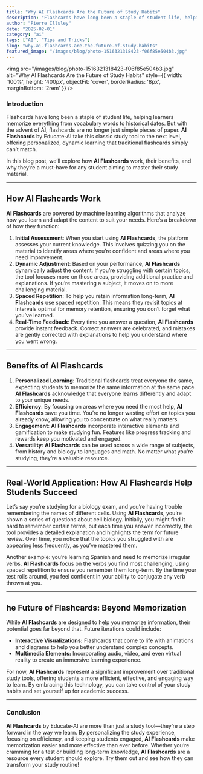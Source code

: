 ```yaml
---
title: "Why AI Flashcards Are the Future of Study Habits"
description: "Flashcards have long been a staple of student life, helping learners memorize everything from vocabulary words to historical dates. But with the advent of AI, flashcards are no longer just simple piec..."
author: "Pierre Illsley"
date: "2025-02-01"
category: "ai"
tags: ["AI", "Tips and Tricks"]
slug: "why-ai-flashcards-are-the-future-of-study-habits"
featured_image: "/images/blog/photo-1516321318423-f06f85e504b3.jpg"
---
```


<img
  src="/images/blog/photo-1516321318423-f06f85e504b3.jpg"
  alt="Why AI Flashcards Are the Future of Study Habits"
  style={{ width: '100%', height: '400px', objectFit: 'cover', borderRadius: '8px', marginBottom: '2rem' }}
/>


### Introduction

Flashcards have long been a staple of student life, helping learners memorize everything from vocabulary words to historical dates. But with the advent of AI, flashcards are no longer just simple pieces of paper. **AI Flashcards** by Educate-AI take this classic study tool to the next level, offering personalized, dynamic learning that traditional flashcards simply can’t match.

In this blog post, we’ll explore how **AI Flashcards** work, their benefits, and why they’re a must-have for any student aiming to master their study material.

---

## How AI Flashcards Work

**AI Flashcards** are powered by machine learning algorithms that analyze how you learn and adapt the content to suit your needs. Here’s a breakdown of how they function:

1. **Initial Assessment**: When you start using **AI Flashcards**, the platform assesses your current knowledge. This involves quizzing you on the material to identify areas where you’re confident and areas where you need improvement.
2. **Dynamic Adjustment**: Based on your performance, **AI Flashcards** dynamically adjust the content. If you’re struggling with certain topics, the tool focuses more on those areas, providing additional practice and explanations. If you’re mastering a subject, it moves on to more challenging material.
3. **Spaced Repetition**: To help you retain information long-term, **AI Flashcards** use spaced repetition. This means they revisit topics at intervals optimal for memory retention, ensuring you don’t forget what you’ve learned.
4. **Real-Time Feedback**: Every time you answer a question, **AI Flashcards** provide instant feedback. Correct answers are celebrated, and mistakes are gently corrected with explanations to help you understand where you went wrong.

---

## Benefits of AI Flashcards

1. **Personalized Learning**: Traditional flashcards treat everyone the same, expecting students to memorize the same information at the same pace. **AI Flashcards** acknowledge that everyone learns differently and adapt to your unique needs.
2. **Efficiency**: By focusing on areas where you need the most help, **AI Flashcards** save you time. You’re no longer wasting effort on topics you already know, allowing you to concentrate on what really matters.
3. **Engagement**: **AI Flashcards** incorporate interactive elements and gamification to make studying fun. Features like progress tracking and rewards keep you motivated and engaged.
4. **Versatility**: **AI Flashcards** can be used across a wide range of subjects, from history and biology to languages and math. No matter what you’re studying, they’re a valuable resource.

---

## Real-World Application: How AI Flashcards Help Students Succeed

Let’s say you’re studying for a biology exam, and you’re having trouble remembering the names of different cells. Using **AI Flashcards**, you’re shown a series of questions about cell biology. Initially, you might find it hard to remember certain terms, but each time you answer incorrectly, the tool provides a detailed explanation and highlights the term for future review. Over time, you notice that the topics you struggled with are appearing less frequently, as you’ve mastered them.

Another example: you’re learning Spanish and need to memorize irregular verbs. **AI Flashcards** focus on the verbs you find most challenging, using spaced repetition to ensure you remember them long-term. By the time your test rolls around, you feel confident in your ability to conjugate any verb thrown at you.

---

## he Future of Flashcards: Beyond Memorization

While **AI Flashcards** are designed to help you memorize information, their potential goes far beyond that. Future iterations could include:

- **Interactive Visualizations:** Flashcards that come to life with animations and diagrams to help you better understand complex concepts.
- **Multimedia Elements:** Incorporating audio, video, and even virtual reality to create an immersive learning experience.

For now, **AI Flashcards** represent a significant improvement over traditional study tools, offering students a more efficient, effective, and engaging way to learn. By embracing this technology, you can take control of your study habits and set yourself up for academic success.

---

### Conclusion

**AI Flashcards** by Educate-AI are more than just a study tool—they’re a step forward in the way we learn. By personalizing the study experience, focusing on efficiency, and keeping students engaged, **AI Flashcards** make memorization easier and more effective than ever before. Whether you’re cramming for a test or building long-term knowledge, **AI Flashcards** are a resource every student should explore. Try them out and see how they can transform your study routine!

